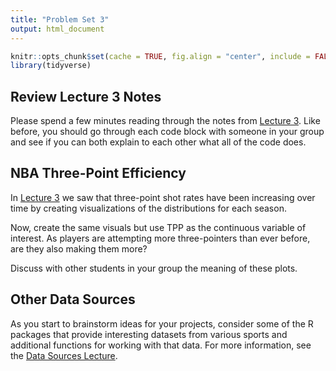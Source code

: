 ```yaml
---
title: "Problem Set 3"
output: html_document
---
```


```r
knitr::opts_chunk$set(cache = TRUE, fig.align = "center", include = FALSE) # set include = TRUE to see solutions in knitted RMarkdown
library(tidyverse)
```

## Review Lecture 3 Notes

Please spend a few minutes reading through the notes from [Lecture 3](tc_lecture3.html). 
Like before, you should go through each code block with someone in your group and see if you can both explain to each other what all of the code does.

## NBA Three-Point Efficiency

In [Lecture 3](tc_lecture3.html) we saw that three-point shot rates have been increasing
over time by creating visualizations of the distributions for each season. 

Now, create the same visuals but use TPP as the continuous variable of interest. As players
are attempting more three-pointers than ever before, are they also making them more?

Discuss with other students in your group the meaning of these plots.


## Other Data Sources

As you start to brainstorm ideas for your projects, consider some of the R packages that provide interesting datasets from various sports and additional functions for working with that data. For more information, see the [Data Sources Lecture](tc_lecture_data_sources.html).